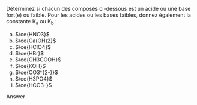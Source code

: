 ::: {.Exercise data-latex=""}

Déterminez si chacun des composés ci-dessous est un acide ou une base fort(e) ou faible. Pour les acides ou les bases faibles, donnez également la constante K~a~ ou K~b~ :

a. $\ce{HNO3}$
\vspace{\stretch{1}}
b. $\ce{Ca(OH)2}$
\vspace{\stretch{1}}
c. $\ce{HClO4}$
\vspace{\stretch{1}}
d. $\ce{HBr}$
\vspace{\stretch{1}}
e. $\ce{CH3COOH}$
\vspace{\stretch{1}}
f. $\ce{KOH}$
\vspace{\stretch{1}}
h. $\ce{CO3^{2-}}$
\vspace{\stretch{1}}
h. $\ce{H3PO4}$
\vspace{\stretch{1}}
i. $\ce{HCO3-}$
\vspace{\stretch{1}}

:::

::: {.Answer data-latex=""}

Answer

:::
